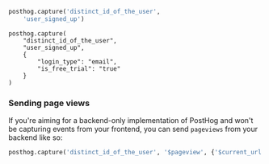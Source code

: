 
<Intro />

```python
posthog.capture('distinct_id_of_the_user', 
    'user_signed_up')
```

<NamingTip />

<SettingProperties />

```
posthog.capture(
    "distinct_id_of_the_user", 
    "user_signed_up", 
    {
        "login_type": "email", 
        "is_free_trial": "true"
    }
)
```

### Sending page views

If you're aiming for a backend-only implementation of PostHog and won't be capturing events from your frontend, you can send `pageviews` from your backend like so:

```python
posthog.capture('distinct_id_of_the_user', '$pageview', {'$current_url': 'https://example.com'})
```
